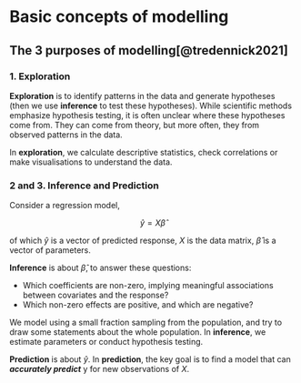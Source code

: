 # Basic concepts of modelling

## The 3 purposes of modelling[@tredennick2021]

### 1. Exploration

**Exploration** is to identify patterns in the data and generate hypotheses (then we use **inference** to test these hypotheses). While scientific methods emphasize hypothesis testing, it is often unclear where these hypotheses come from. They can come from theory, but more often, they from observed patterns in the data.

In **exploration**, we calculate descriptive statistics, check correlations or make visualisations to understand the data.

### 2 and 3. Inference and Prediction

Consider a regression model,

$$\hat{y} = X \hat{\beta}$$

of which $\hat{y}$ is a vector of predicted response, $X$ is the data matrix, $\hat{\beta}$ is a vector of parameters.

**Inference** is about $\hat{\beta}$, to answer these questions:

-   Which coefficients are non-zero, implying meaningful associations between covariates and the response?
-   Which non-zero effects are positive, and which are negative?

We model using a small fraction sampling from the population, and try to draw some statements about the whole population. In **inference**, we estimate parameters or conduct hypothesis testing.

**Prediction** is about $\hat{y}$. In **prediction**, the key goal is to find a model that can ***accurately predict*** y for new observations of $X$.
